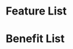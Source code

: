 
<Meta title="Feature List" />

# Feature List

<Canvas>
  <Story name="Feature List">
      <FeatureList
        title="We help people who want to design their own future. And are ready to work hard to get there."
        subtitle="Students from all backgrounds, work experiences, and walks of life get their start at Launch. There is no “right” person for the job. That’s what we love about it. Here are a few things that succcesful students have in common."
        footerText="Success at Launch is not about what you know, it’s about your willingness to learn and commit to changing your future. No matter where you start, Launch provides a structured and proven process to becoming a professional developer."
      >
        <FeatureListItem
          title="Passion for building things and solving puzzles"
          description="Nemo enim ipsam voluptatem quia voluptas sit aspernatur aut odit aut fugit, sed quia consequuntur."
          iconName="info-circle"
        />
        <FeatureListItem
          title="Insatiable curiosity and love for learning"
          description="Nemo enim ipsam voluptatem quia voluptas sit aspernatur aut odit aut fugit, sed quia consequuntur."
          iconName="info-circle"
        />
        <FeatureListItem
          title="Commitment to building a new career"
          description="Nemo enim ipsam voluptatem quia voluptas sit aspernatur aut odit aut fugit, sed quia consequuntur."
          iconName="info-circle"
        />
        <FeatureListItem
          title="Grit, grit, and more grit"
          description="Nemo enim ipsam voluptatem quia voluptas sit aspernatur aut odit aut fugit, sed quia consequuntur."
          iconName="info-circle"
        />
      </FeatureList>
  </Story>
</Canvas>

# Benefit List

<Canvas>
  <Story name="Benefit List">
    <div className="benefit-list">
      <FeatureList
        title="Cut through the noise. 
        Launch your career the right way."
      >
          <FeatureListItem
            title="Constantly evolving curriculum"
            subtitle="Learn the skills that matter in the job market today"
            description="The technology landscape changes almost daily, and so do the qualifications hiring managers are looking for in the market. That’s why we work directly with our hiring partners to ensure every graduating class is armed with the most up-to-date skillset possible and update our curriculum to reflect those needs in real-time."
            iconName="info-circle"
          />
          <FeatureListItem
            title="Practical, hands-on learning"
            subtitle="Build your confidence by doing the real work"
            description="Our curriculum is designed to prepare you for success as a professional developer in the real world. We condense the most practical skills and practices of a 4-year CS degree into just 18-weeks in order to maximize your return on time spent working with real code."
            iconName="info-circle"
          />
          <FeatureListItem
            title="Full-time, dedicated teaching staff"
            subtitle="Learn from practicing experts who are committed to your success"
            description="Unlike other bootcamps, every member of the Launch team is a full-time employee. We have no other responsibilities or distractions besides teaching you what you need to be successful, and ensuring you get there. We are all in."
            iconName="info-circle"
          />
          <FeatureListItem
            title="Lifetime learning access and support"
            subtitle="Stay ahead of the curve for the rest of your career"
            description="You’ll never need another code camp, bootcamp, or code school again. Long after your graduate, you’ll still get access to updated course content as soon as it’s released, and  have a direct line to career services for the rest of, well, forever."
            iconName="info-circle"
          />
      </FeatureList>
    </div>
  </Story>
</Canvas>
